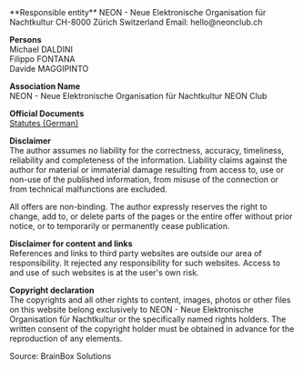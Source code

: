 
<Section className="lg:max-w-5xl px-6">
**Responsible entity**  
NEON - Neue Elektronische Organisation für Nachtkultur  
CH-8000 Zürich  
Switzerland  
Email: hello@neonclub.ch

**Persons**  
Michael DALDINI  
Filippo FONTANA  
Davide MAGGIPINTO

**Association Name**  
NEON - Neue Elektronische Organisation für Nachtkultur
NEON Club

**Official Documents**  
[Statutes (German)](https://drive.google.com/uc?export=download&id=1y8fKbgmIRkfN1GI5aC4IT_RuIgeJV9pP)


**Disclaimer**  
The author assumes no liability for the correctness, accuracy, timeliness, reliability and completeness of the information.
Liability claims against the author for material or immaterial damage resulting from access to, use or non-use of the published information, from misuse of the connection or from technical malfunctions are excluded.

All offers are non-binding. The author expressly reserves the right to change, add to, or delete parts of the pages or the entire offer without prior notice, or to temporarily or permanently cease publication.

**Disclaimer for content and links**  
References and links to third party websites are outside our area of responsibility. It rejected any responsibility for such websites. Access to and use of such websites is at the user's own risk.

**Copyright declaration**  
The copyrights and all other rights to content, images, photos or other files on this website belong exclusively to NEON - Neue Elektronische Organisation für Nachtkultur or the specifically named rights holders. The written consent of the copyright holder must be obtained in advance for the reproduction of any elements.

Source: BrainBox Solutions
</Section>